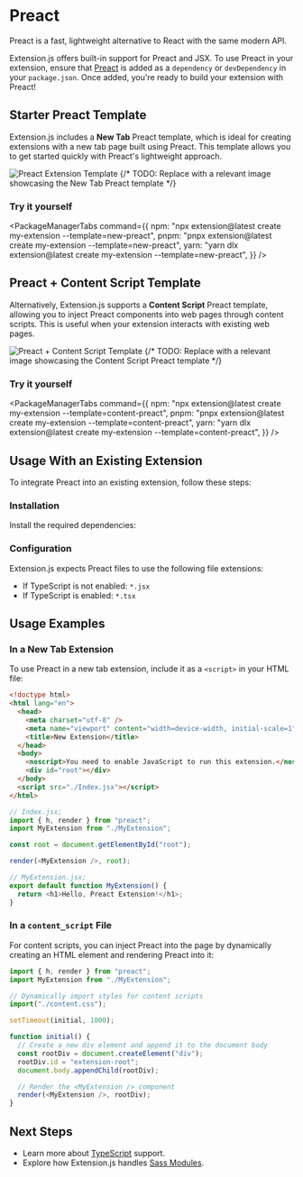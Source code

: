 
<AvatarImage icon="preact" />

# Preact

Preact is a fast, lightweight alternative to React with the same modern API.

Extension.js offers built-in support for Preact and JSX. To use Preact in your extension, ensure that [Preact](#) is added as a `dependency` or `devDependency` in your `package.json`. Once added, you're ready to build your extension with Preact!

## Starter Preact Template

Extension.js includes a **New Tab** Preact template, which is ideal for creating extensions with a new tab page built using Preact. This template allows you to get started quickly with Preact's lightweight approach.

![Preact Extension Template](https://placehold.co/600x400)
{/* TODO: Replace with a relevant image showcasing the New Tab Preact template */}

### Try it yourself

<PackageManagerTabs
  command={{
    npm: "npx extension@latest create my-extension --template=new-preact",
    pnpm: "pnpx extension@latest create my-extension --template=new-preact",
    yarn: "yarn dlx extension@latest create my-extension --template=new-preact",
  }}
/>

## Preact + Content Script Template

Alternatively, Extension.js supports a **Content Script** Preact template, allowing you to inject Preact components into web pages through content scripts. This is useful when your extension interacts with existing web pages.

![Preact + Content Script Template](https://placehold.co/600x400)
{/* TODO: Replace with a relevant image showcasing the Content Script Preact template */}

### Try it yourself

<PackageManagerTabs
  command={{
    npm: "npx extension@latest create my-extension --template=content-preact",
    pnpm: "pnpx extension@latest create my-extension --template=content-preact",
    yarn: "yarn dlx extension@latest create my-extension --template=content-preact",
  }}
/>

## Usage With an Existing Extension

To integrate Preact into an existing extension, follow these steps:

### Installation

Install the required dependencies:

<PackageManagerTabs command="install preact preact/hooks @types/preact --save-dev" />

### Configuration

Extension.js expects Preact files to use the following file extensions:

- If TypeScript is not enabled: `*.jsx`
- If TypeScript is enabled: `*.tsx`

## Usage Examples

### In a New Tab Extension

To use Preact in a new tab extension, include it as a `<script>` in your HTML file:

```html
<!doctype html>
<html lang="en">
  <head>
    <meta charset="utf-8" />
    <meta name="viewport" content="width=device-width, initial-scale=1" />
    <title>New Extension</title>
  </head>
  <body>
    <noscript>You need to enable JavaScript to run this extension.</noscript>
    <div id="root"></div>
  </body>
  <script src="./Index.jsx"></script>
</html>
```

```js
// Index.jsx;
import { h, render } from "preact";
import MyExtension from "./MyExtension";

const root = document.getElementById("root");

render(<MyExtension />, root);
```

```js
// MyExtension.jsx;
export default function MyExtension() {
  return <h1>Hello, Preact Extension!</h1>;
}
```

### In a `content_script` File

For content scripts, you can inject Preact into the page by dynamically creating an HTML element and rendering Preact into it:

```js
import { h, render } from "preact";
import MyExtension from "./MyExtension";

// Dynamically import styles for content scripts
import("./content.css");

setTimeout(initial, 1000);

function initial() {
  // Create a new div element and append it to the document body
  const rootDiv = document.createElement("div");
  rootDiv.id = "extension-root";
  document.body.appendChild(rootDiv);

  // Render the <MyExtension /> component
  render(<MyExtension />, rootDiv);
}
```

## Next Steps

- Learn more about [TypeScript](./typescript) support.
- Explore how Extension.js handles [Sass Modules](./sass).

